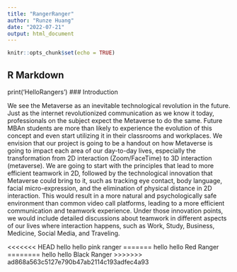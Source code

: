 ```yaml
---
title: "RangerRanger"
author: "Runze Huang"
date: "2022-07-21"
output: html_document
---
```


```r
knitr::opts_chunk$set(echo = TRUE)
```

## R Markdown

print('HelloRangers')
### Introduction

We see the Metaverse as an inevitable technological revolution in the future. Just as the internet revolutionized communication as we know it today, professionals on the subject expect the Metaverse to do the same. Future MBAn students are more than likely to experience the evolution of this concept and even start utilizing it in their classrooms and workplaces.
We envision that our project is going to be a handout on how Metaverse is going to impact each area of our day-to-day lives, especially the transformation from 2D interaction (Zoom/FaceTime) to 3D interaction (metaverse). We are going to start with the principles that lead to more efficient teamwork in 2D, followed by the technological innovation that Metaverse could bring to it, such as tracking eye contact, body language, facial micro-expression, and the elimination of physical distance in 2D interaction. This would result in a more natural and psychologically safe environment than common video call platforms, leading to a more efficient communication and teamwork experience. Under those innovation points, we would include detailed discussions about teamwork in different aspects of our lives where interaction happens, such as Work, Study, Business, Medicine, Social Media, and Traveling. 

<<<<<<< HEAD
hello hello pink ranger
=======
hello hello Red Ranger
========
hello hello Black Ranger
>>>>>>> ad868a563c5127e790b47ab2114c193adfec4a93
